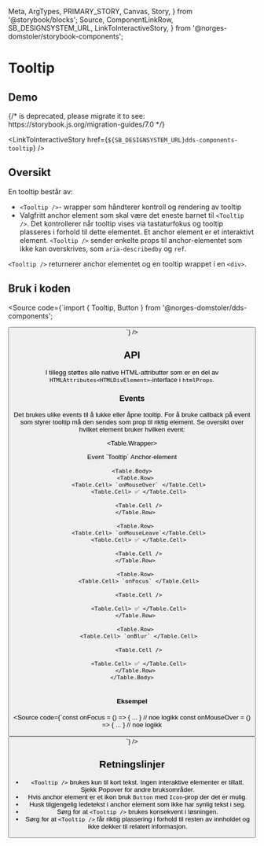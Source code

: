   Meta,
  ArgTypes,
  PRIMARY_STORY,
  Canvas,
  Story,
} from '@storybook/blocks';
  Source,
  ComponentLinkRow,
  SB_DESIGNSYSTEM_URL,
  LinkToInteractiveStory,
} from '@norges-domstoler/storybook-components';

<Meta of={TooltipStories} />

# Tooltip

<ComponentLinkRow
  docsHref="https://design.domstol.no/987b33f71/p/815808-tooltip/b/93bc8f"
  figmaHref="https://www.figma.com/file/ewqSDmkgqDQ5PyOsRp4V5b/?node-id=4985%3A127667"
  githubHref="https://github.com/domstolene/designsystem/tree/main/packages/components/src/components/Tooltip"
/>

## Demo

<Canvas>
  {/* <Story id="dds-components-tooltip--default" /> is deprecated, please migrate it to <Story of={referenceToStory} /> see: https://storybook.js.org/migration-guides/7.0 */}

  <Story id="dds-components-tooltip--default" />
</Canvas>

<LinkToInteractiveStory href={`${SB_DESIGNSYSTEM_URL}dds-components-tooltip`} />

## Oversikt

En tooltip består av:

- `<Tooltip />`- wrapper som håndterer kontroll og rendering av tooltip
- Valgfritt anchor element som skal være det eneste barnet til `<Tooltip />`. Det kontrollerer når tooltip vises via tastaturfokus og tooltip plasseres i forhold til dette elementet. Et anchor element er et interaktivt element. `<Tooltip />` sender enkelte props til anchor-elementet som ikke kan overskrives, som `aria-describedby` og `ref`.

`<Tooltip />` returnerer anchor elementet og en tooltip wrappet i en `<div>`.

## Bruk i koden

<Source
  code={`import { Tooltip, Button } from '@norges-domstoler/dds-components';

<Tooltip text="Tooltip">
  <Button label="tekst" />
</Tooltip>
`} />

## API

<ArgTypes story={PRIMARY_STORY} />

I tillegg støttes alle native HTML-attributter som er en del av `HTMLAttributes<HTMLDivElement>`-interface i `htmlProps`.

### Events

Det brukes ulike events til å lukke eller åpne tooltip. For å bruke callback på event som styrer tooltip må den sendes som prop til riktig element. Se oversikt over hvilket element bruker hvilken event:

<Table.Wrapper>
  <Table density="compact" style={{ width: '100%' }}>
    <Table.Head>
      <Table.Row type="head">
        <Table.Cell type="head">Event</Table.Cell>
        <Table.Cell type="head">`Tooltip`</Table.Cell>
        <Table.Cell type="head">Anchor-element</Table.Cell>
      </Table.Row>
    </Table.Head>

    <Table.Body>
      <Table.Row>
        <Table.Cell> `onMouseOver` </Table.Cell>
        <Table.Cell> ✅ </Table.Cell>

        <Table.Cell />
      </Table.Row>

      <Table.Row>
        <Table.Cell> `onMouseLeave`</Table.Cell>
        <Table.Cell> ✅ </Table.Cell>

        <Table.Cell />
      </Table.Row>

      <Table.Row>
        <Table.Cell> `onFocus` </Table.Cell>

        <Table.Cell />

        <Table.Cell> ✅ </Table.Cell>
      </Table.Row>

      <Table.Row>
        <Table.Cell> `onBlur` </Table.Cell>

        <Table.Cell />

        <Table.Cell> ✅ </Table.Cell>
      </Table.Row>
    </Table.Body>

  </Table>
</Table.Wrapper>

#### Eksempel

<Source
  code={`const onFocus = () => { ... } // noe logikk
  const onMouseOver = () => { ... } // noe logikk

<Tooltip text="Tooltip" onMouseOver={onMouseOver}>
  <Button label="tekst" onFocus={onFocus} />
</Tooltip>
`} />

## Retningslinjer

- `<Tooltip />` brukes kun til kort tekst. Ingen interaktive elementer er tillatt. Sjekk Popover for andre bruksområder.
- Hvis anchor element er et ikon bruk `Button` med `Icon`-prop der det er mulig.
- Husk tilgjengelig ledetekst i anchor element som ikke har synlig tekst i seg.
- Sørg for at `<Tooltip />` brukes konsekvent i løsningen.
- Sørg for at `<Tooltip />` får riktig plassering i forhold til resten av innholdet og ikke dekker til relatert informasjon.
